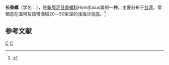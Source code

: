 {{Speciesbox
| taxon = Hemifusus colosseus
| binomial_authority = (Lamarck, 1816)
}}
'''长香螺'''（学名：''{{lang|la|Hemifusus colosseus}}''），是[[新腹足目|新腹足目]][[香螺科|香螺科]]''Hemifusus''属的一种。主要分布于[[台湾|台湾]]，常栖息在温带及热带海域20－50米深的浅海沙泥底。<ref>{{cite web|url=http://shell.sinica.edu.tw/chinese/shellbase_detail.php?science_no=1131|title=国际贝库：长香螺|publisher=台湾贝类资料库|accessdate=2009-08-11}}</ref>

== 参考文献 ==
{{reflist}}
{{taxonbar}}
[[Category:_1816年描述的动物|C]]
[[Category:香螺科|C]]
{{animal-stub}}